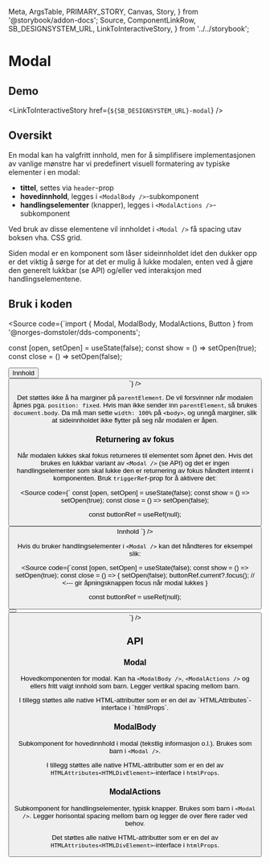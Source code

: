   Meta,
  ArgsTable,
  PRIMARY_STORY,
  Canvas,
  Story,
} from '@storybook/addon-docs';
  Source,
  ComponentLinkRow,
  SB_DESIGNSYSTEM_URL,
  LinkToInteractiveStory,
} from '../../storybook';

<Meta title="Design system/Modal/API" component={Modal} />

# Modal

<ComponentLinkRow
  docsHref="https://design.domstol.no/987b33f71/p/257775-modal/b/8773a7"
  figmaHref="https://www.figma.com/file/ewqSDmkgqDQ5PyOsRp4V5b/?node-id=3767%3A95031"
  githubHref="https://github.com/domstolene/designsystem/tree/master/components/src/components/Modal"
/>

## Demo

<Canvas>
  <Story id="design-system-modal--default" />
</Canvas>

<LinkToInteractiveStory href={`${SB_DESIGNSYSTEM_URL}-modal`} />

## Oversikt

En modal kan ha valgfritt innhold, men for å simplifisere implementasjonen av vanlige mønstre har vi predefinert visuell formatering av typiske elementer i en modal:

- **tittel**, settes via `header`-prop
- **hovedinnhold**, legges i `<ModalBody />`-subkomponent
- **handlingselementer** (knapper), legges i `<ModalActions />`-subkomponent

Ved bruk av disse elementene vil innholdet i `<Modal />` få spacing utav boksen vha. CSS grid.

Siden modal er en komponent som låser sideinnholdet idet den dukker opp er det viktig å sørge for at det er mulig å lukke modalen, enten ved å gjøre den generelt lukkbar (se API) og/eller ved interaksjon med handlingselementene.

## Bruk i koden

<Source code={`import { Modal, ModalBody, ModalActions, Button } from '@norges-domstoler/dds-components';

const [open, setOpen] = useState(false);
const show = () => setOpen(true);
const close = () => setOpen(false);

<Button label="Åpne" onClick={show} />

<Modal header="Tittel" isOpen={open} onClose={close}>
  <ModalBody>Innhold</ModalBody>
  <ModalActions>
    <Button label="OK" onClick={close} />
  </ModalActions>
</Modal>
`} />

Det støttes ikke å ha marginer på `parentElement`.
De vil forsvinner når modalen åpnes pga. `position: fixed`.
Hvis man ikke sender inn `parentElement`, så brukes `document.body`.
Da må man sette `width: 100%` på `<body>`, og unngå marginer, slik at sideinnholdet ikke flytter på seg når modalen er åpen.

### Returnering av fokus

Når modalen lukkes skal fokus returneres til elementet som åpnet den. Hvis det brukes en lukkbar variant av `<Modal />` (se API) og det er ingen handlingselementer som skal lukke den er returnering av fokus håndtert internt i komponenten. Bruk `triggerRef`-prop for å aktivere det:

<Source code={`
const [open, setOpen] = useState(false);
const show = () => setOpen(true);
const close = () => setOpen(false);

const buttonRef = useRef(null);

<Button label="Åpne" ref={buttonRef} onClick={show} />

<Modal isOpen={open} onClose={close} triggerRef={buttonRef}>
  <ModalBody>Innhold</ModalBody>
</Modal>
`} />

Hvis du bruker handlingselementer i `<Modal />` kan det håndteres for eksempel slik:

<Source code={`const [open, setOpen] = useState(false);
const show = () => setOpen(true);
const close = () => {
  setOpen(false);
  buttonRef.current?.focus(); // <--- gir åpningsknappen focus når modal lukkes
}

const buttonRef = useRef(null);

<Button label="Åpne" ref={buttonRef} onClick={show} />

<Modal isOpen={open}>
  <Button label="OK" onClick={close} />
</Modal>
`} />

## API

### Modal

Hovedkomponenten for modal. Kan ha `<ModalBody />`, `<ModalActions />` og ellers fritt valgt innhold som barn. Legger vertikal spacing mellom barn.

<ArgsTable story={PRIMARY_STORY} />
I tillegg støttes alle native HTML-attributter som er en del av `HTMLAttributes<HTMLDivElement>`-interface i `htmlProps`.

### ModalBody

Subkomponent for hovedinnhold i modal (tekstlig informasjon o.l.). Brukes som barn i `<Modal />`.

<ArgsTable of={ModalBody} />

I tillegg støttes alle native HTML-attributter som er en del av `HTMLAttributes<HTMLDivElement>`-interface i `htmlProps`.

### ModalActions

Subkomponent for handlingselementer, typisk knapper. Brukes som barn i `<Modal />`. Legger horisontal spacing mellom barn og legger de over flere rader ved behov.

Det støttes alle native HTML-attributter som er en del av `HTMLAttributes<HTMLDivElement>`-interface i `htmlProps`.
